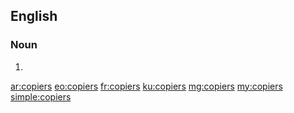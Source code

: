 ==English==

===Noun===
{{head|en|plural}}

# {{plural of|copier|lang=en}}

[[ar:copiers]]
[[eo:copiers]]
[[fr:copiers]]
[[ku:copiers]]
[[mg:copiers]]
[[my:copiers]]
[[simple:copiers]]